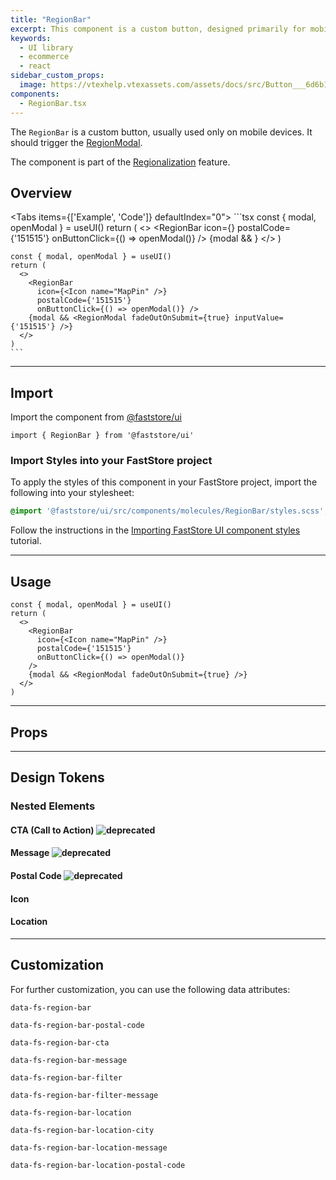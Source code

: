 ```yaml
---
title: "RegionBar"
excerpt: This component is a custom button, designed primarily for mobile devices, that triggers the `RegionModal`.
keywords:
  - UI library
  - ecommerce
  - react
sidebar_custom_props:
  image: https://vtexhelp.vtexassets.com/assets/docs/src/Button___6d6b16886d5d7e2a05dba8c45c075796.png
components:
  - RegionBar.tsx
---
```


The `RegionBar` is a custom button, usually used only on mobile devices. It should trigger the [RegionModal](https://developers.vtex.com/docs/guides/faststore/organisms-region-modal).

The component is part of the [Regionalization](https://developers.vtex.com/docs/guides/faststore/feature-regionalization) feature.


## Overview

<Tabs items={['Example', 'Code']} defaultIndex="0">
  <Tab>
    <OverviewSection>
    <UIProvider>
      <RegionBarUsage />
    </UIProvider>
    <UIProvider>
      <RegionBarEditUsage />
    </UIProvider>
    </OverviewSection>
  </Tab>
  <Tab>
    ```tsx
    const { modal, openModal } = useUI()
    return (
      <>
        <RegionBar
          icon={<Icon name="MapPin" />}
          postalCode={'151515'}
          onButtonClick={() => openModal()}
        />
        {modal && <RegionModal fadeOutOnSubmit={true} />}
      </>
    )

    const { modal, openModal } = useUI()
    return (
      <>
        <RegionBar
          icon={<Icon name="MapPin" />}
          postalCode={'151515'}
          onButtonClick={() => openModal()} />
        {modal && <RegionModal fadeOutOnSubmit={true} inputValue={'151515'} />}
      </>
    )
    ```

  </Tab>
</Tabs>

---

## Import

Import the component from [@faststore/ui](https://developers.vtex.com/docs/guides/faststore/components-index)

```tsx
import { RegionBar } from '@faststore/ui'
```

### Import Styles into your FastStore project

To apply the styles of this component in your FastStore project, import the following into your stylesheet:

```scss
@import '@faststore/ui/src/components/molecules/RegionBar/styles.scss';
```

Follow the instructions in the [Importing FastStore UI component styles](https://developers.vtex.com/docs/guides/faststore/using-themes-importing-ui-components-styles) tutorial.

---

## Usage

<OverviewSection>
  <UIProvider>
    <RegionBarUsage />
  </UIProvider>
</OverviewSection>

```tsx
const { modal, openModal } = useUI()
return (
  <>
    <RegionBar
      icon={<Icon name="MapPin" />}
      postalCode={'151515'}
      onButtonClick={() => openModal()}
    />
    {modal && <RegionModal fadeOutOnSubmit={true} />}
  </>
)
```

---

## Props

<ComponentPropsSection component="RegionBar" />

---

## Design Tokens

<TokenTable>
  <TokenRow token="--fs-region-bar-width" value="100%" />
  <TokenRow
    token="--fs-region-bar-padding"
    value="var(--fs-spacing-0) 0 var(--fs-spacing-0) var(--fs-spacing-2)"
  />
  <TokenDivider />
  <TokenRow
    token="--fs-region-bar-text-color"
    value="var(--fs-color-text-display)"
    isColor
  />
  <TokenDivider />
  <TokenRow
    token="--fs-region-bar-bkg-color"
    value="var(--fs-color-body-bkg)"
    isColor
  />
  <TokenDivider />
  <TokenRow
    token="--fs-region-bar-border-bottom-width"
    value="var(--fs-border-width)"
  />
  <TokenRow
    token="--fs-region-bar-border-bottom-color"
    value="var(--fs-border-color-light)"
  />
</TokenTable>

### Nested Elements

#### CTA (Call to Action) ![deprecated](https://img.shields.io/badge/deprecated-lightgrey)

<TokenTable>
  <TokenRow token="--fs-region-bar-cta-margin-left" value="auto" />
  <TokenRow token="--fs-region-bar-cta-text-decoration" value="underline" />
</TokenTable>

#### Message ![deprecated](https://img.shields.io/badge/deprecated-lightgrey)

<TokenTable>
  <TokenRow token="--fs-region-bar-message-margin-right" value="auto" />
</TokenTable>

#### Postal Code ![deprecated](https://img.shields.io/badge/deprecated-lightgrey)

<TokenTable>
  <TokenRow token="--fs-region-bar-postal-code-margin-right" value="auto" />
</TokenTable>

#### Icon

<TokenTable>
  <TokenRow token="--fs-region-bar-icon-margin-right" value="var(--fs-spacing-1)" />
</TokenTable>

#### Location

<TokenTable>
  <TokenRow token="--fs-region-bar-location-height" value="var(--fs-spacing-4)" />
</TokenTable>

---

## Customization

For further customization, you can use the following data attributes:

`data-fs-region-bar`

`data-fs-region-bar-postal-code`

`data-fs-region-bar-cta`

`data-fs-region-bar-message`

`data-fs-region-bar-filter`

`data-fs-region-bar-filter-message`

`data-fs-region-bar-location`

`data-fs-region-bar-location-city`

`data-fs-region-bar-location-message`

`data-fs-region-bar-location-postal-code`
